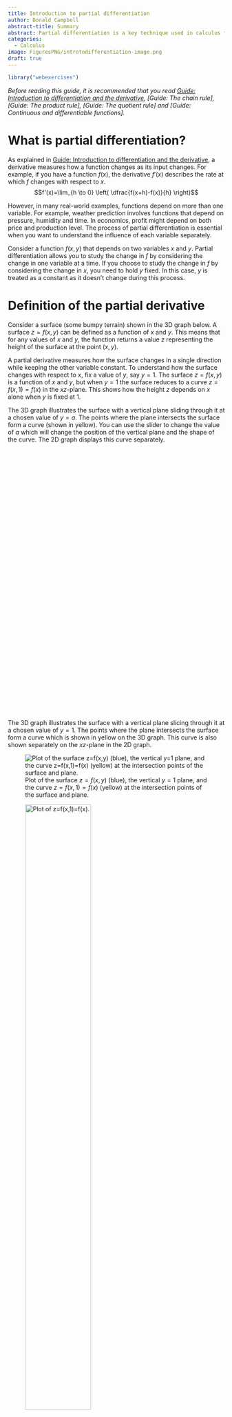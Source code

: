 ```yaml
---
title: Introduction to partial differentiation
author: Donald Campbell
abstract-title: Summary
abstract: Partial differentiation is a key technique used in calculus for dealing with functions of multiple variables. It focuses on how a function changes with respect to one variable while keeping others constant. It is widely used in physics, economics, and engineering to analyse systems involving multiple changing factors, such as in heat flow or optimisation.
categories: 
  - Calculus
image: FiguresPNG/introtodifferentiation-image.png
draft: true
---
```


```r
library("webexercises")
```

*Before reading this guide, it is recommended that you read [Guide: Introduction to differentiation and the derivative](introtodifferentiation.qmd), \[Guide: The chain rule\], \[Guide: The product rule\], \[Guide: The quotient rule\] and \[Guide: Continuous and differentiable functions\].*

# What is partial differentiation? {.unnumbered}

As explained in [Guide: Introduction to differentiation and the derivative](introtodifferentiation.qmd), a derivative measures how a function changes as its input changes. For example, if you have a function $f(x)$, the derivative $f'(x)$ describes the rate at which $f$ changes with respect to $x$. $$f'(x)=\lim_{h \to 0} \left( \dfrac{f(x+h)-f(x)}{h} \right)$$

However, in many real-world examples, functions depend on more than one variable. For example, weather prediction involves functions that depend on pressure, humidity and time. In economics, profit might depend on both price and production level. The process of partial differentiation is essential when you want to understand the influence of each variable separately.

Consider a function $f(x,y)$ that depends on two variables $x$ and $y$. Partial differentiation allows you to study the change in $f$ by considering the change in one variable at a time. If you choose to study the change in $f$ by considering the change in $x$, you need to hold $y$ fixed. In this case, $y$ is treated as a constant as it doesn't change during this process.

# Definition of the partial derivative {.unnumbered}

Consider a surface (some bumpy terrain) shown in the 3D graph below. A surface $z=f(x,y)$ can be defined as a function of $x$ and $y$. This means that for any values of $x$ and $y$, the function returns a value $z$ representing the height of the surface at the point $(x,y)$.

A partial derivative measures how the surface changes in a single direction while keeping the other variable constant. To understand how the surface changes with respect to $x$, fix a value of $y$, say $y=1$. The surface $z=f(x,y)$ is a function of $x$ and $y$, but when $y=1$ the surface reduces to a curve $z=f(x,1)=f(x)$ in the $xz$-plane. This shows how the height $z$ depends on $x$ alone when $y$ is fixed at $1$.

::::: {.content-visible when-format="html"}
The 3D graph illustrates the surface with a vertical plane sliding through it at a chosen value of $y=a$. The points where the plane intersects the surface form a curve (shown in yellow). You can use the slider to change the value of $a$ which will change the position of the vertical plane and the shape of the curve. The 2D graph displays this curve separately.

::: {#calculator3d style="width: 100%; height: 410px;"}
:::

::: {#calculator2d style="width: 100%; height: 200px; margin-bottom: 1rem;"}
:::

<script>
  const elt3d = document.getElementById('calculator3d');
  const calculator3d = Desmos.Calculator3D(elt3d);
  calculator3d.setMathBounds({xMin: -5, xMax: 5, yMin: -5, yMax: 5, zMin: 5, zMax: 5});
  calculator3d.setExpression({
  id: 'info', type: 'text', text: 'Change the slider to move the horizontal plane \(y = a\).\nThe 2D graph shows the profile of the surface along this plane, represented by the yellow curve in the 3D graph.', secret: false});
  calculator3d.setExpression({id: 'surface', latex: 'z=0.3\\sin(x)\\cos(y)+0.2\\sin(2x+y)+0.1\\cos(x-2y)+1', color: '#3F68B6', secret: true});
  calculator3d.setExpression({id: 'trace', latex: 'z=0.3\\sin(x)\\cos(y)+0.2\\sin(2x+y)+0.1\\cos(x-2y)+1\\left\\{y=a\\right\\}', color: '#FFCB00', hidden: false, secret: true});
  calculator3d.setExpression({id: 'plane', latex: 'y = a + 0x + 0z', color: '#DB4315', secret: true});
  calculator3d.setExpression({id: 'a', latex: 'a=1', sliderBounds: {min: -5, max: 5, step: 0.01}, secret: false});

  const elt2d = document.getElementById("calculator2d");
  const calculator2d = Desmos.GraphingCalculator(elt2d, {expressions: true, settingsMenu: false, keypad: false, zoomButtons: false, lockViewport: true, expressionsTopbar: false});
  calculator2d.setMathBounds({ left: -5, right: 5, bottom: -1, top: 3});
  calculator2d.setExpression({id: 'a', latex: 'a=1', secret: true});
  calculator2d.setExpression({id: 'trace', latex: 'z = 0.3\\sin(x)\\cos(a) + 0.2\\sin(2x + a) + 0.1\\cos(x - 2a) + 1', color: '#3F68B6', hidden: false, secret: true});

  let lastAValue = "a=1";

  function syncA(fromCalc, toCalc) {
    const aExpr = fromCalc.getExpressions().find(e => e.id === 'a');
    if (aExpr && aExpr.latex && aExpr.latex !== lastAValue) {
      lastAValue = aExpr.latex;
      toCalc.setExpression({ id: 'a', latex: aExpr.latex, secret: true });
    }
  }

  setInterval(() => {
    syncA(calculator3d, calculator2d);
  }, 50);
</script>
:::::

::: {.content-visible when-format="pdf" when-format="docx"}
The 3D graph illustrates the surface with a vertical plane slicing through it at a chosen value of $y=1$. The points where the plane intersects the surface form a curve which is shown in yellow on the 3D graph. This curve is also shown separately on the $xz$-plane in the 2D graph.

![Plot of the surface $z=f(x,y)$ (blue), the vertical $y=1$ plane, and the curve $z=f(x,1)=f(x)$ (yellow) at the intersection points of the surface and plane.](FiguresPNG/introtopartialdifferentiation-fig1-1.png){fig-align="center"}

<!--
The graph is defined on xMin: -5, xMax: 5, yMin: -5, yMax: 5, zMin: 5, zMax: 5.
The blue #3F68B6 surface is defined by the function $z=f(x,y)=0.3\sin(x)\cos(y)+0.2\sin(2x+y)+0.1\cos(x-2y)+1$.
The red #DB4315 surface is defined by the function $y=1+0x+0z$.
The yellow #FFCB00 curve is defined by the function $z=f(x,1)=0.3\sin(x)\cos(1)+0.2\sin(2x+1)+0.1\cos(x-2)+1$.
-->

![Plot of $z=f(x,1)=f(x)$.](FiguresPNG/introtopartialdifferentiation-fig2-2.png){fig-align="center" width="60%"}

<!-- 
The graph is defined on xMin: -5, xMax: 5, zMin: -1, zMax: 3.
The blue #3F68B6 curve is defined by the function $z=f(x,1)=0.3\sin(x)\cos(1)+0.2\sin(2x+1)+0.1\cos(x-2)+1$.
-->
:::

Imagine you are following a path across a bumpy terrain where you don't change direction. As you go up and down the hills and valleys, you will trace out a curve that shows how the height changes along that path. The slope of this curve at any point tells you how steeply the surface is rising or falling in that direction. This is what the partial derivative measures.

As seen in [Guide: Introduction to differentiation and the derivative](introtodifferentiation.qmd), you can approximate the gradient of this function at a point by looking at how much the function's value changes over a small step. By fixing $y$ and observing how the function changes with respect to $x$, you're treating the surface as a single-variable function. The slope of the curve at a point gives the partial derivative with respect to $x$, evaluated at that value of $y$.

::: callout-note
## Definition of the partial derivative

For a function $f(x,y)$, the **partial derivative with respect to** $x$ is denoted by $$\dfrac{\partial f}{\partial x} \quad \textsf{or} \quad f_x$$

It is defined by the limit $$\dfrac{\partial f}{\partial x} = \lim_{h \to 0} \left( \dfrac{f(x+h,y)-f(x,y)}{h} \right)$$

This definition is similar to that of single-variable differentiation, with the key difference that $y$ is treated as a constant during the process.

Similarly, the **partial derivative with respect to** $y$ is defined by the limit $$\dfrac{\partial f}{\partial y} = \lim_{h \to 0} \left( \dfrac{f(x,y+h)-f(x,y)}{h} \right)$$

When differentiating with respect to one variable, all other variables are held fixed (they do not change).
:::

::: callout-important
Partial derivatives are written using a curly $\partial$ as opposed to a straight $\mathrm{d}$ as in single-variable differentiation.

An important distinction is that if a function depends only on $x$, then $\dfrac{\partial f}{\partial x} = \dfrac{\mathrm{d}f}{\mathrm{d}x}$ as there is no other variable to hold fixed.
:::

# Computing partial derivatives {.unnumbered}

To compute a partial derivative, start by identifying the variable you want to differentiate with respect to. For example, if you want to find the partial derivative of $f$ with respect to $x$, treat $x$ as the variable to differentiate with respect to and hold all other variables constant.

If required, apply any rules of differentiation such as the power rule, chain rule, product rule or quotient rule. These rules from single-variable differentiation still apply to partial differentiation, but they must be applied with respect to the chosen variable only and you must treat all other variables as constants. This can involve a lot of lengthy working, so take your time, especially when combining multiple rules.

For a reminder on how to apply these techniques, please see [Guide: Introduction to differentiation and the derivative](introtodifferentiation.qmd), \[Guide: The chain rule\], \[Guide: The product rule\], and \[Guide: The quotient rule\].

::: {.callout-note appearance="simple"}
## Example 1

Consider the function $f(x,y) = x^2 + y^2$.

To find the partial derivative with respect to $x$, first differentiate $x^2$ with respect to $x$ using the power rule to get $2x$. Importantly, the term $y^2$ is a constant with respect to $x$ so its partial derivative with respect to $x$ is $0$. $$
\begin{aligned}
\dfrac{\partial f}{\partial x} &= \dfrac{\partial}{\partial x}(x^2+y^2) \\[0.5em]
&= \dfrac{\partial}{\partial x}(x^2) + \dfrac{\partial}{\partial x}(y^2) \\[0.5em]
&= 2x + 0 \\[0.5em]
&= 2x
\end{aligned}
$$

To find the partial derivative with respect to $y$, first differentiate $y^2$ with respect to $y$ using the power rule to get $2y$. Importantly, the term $x^2$ is a constant with respect to $y$ so its partial derivative with respect to $y$ is $0$. $$
\begin{aligned}
\dfrac{\partial f}{\partial y} &= \dfrac{\partial}{\partial y}(x^2+y^2) \\[0.5em]
&= \dfrac{\partial}{\partial y}(x^2) + \dfrac{\partial}{\partial y}(y^2) \\[0.5em]
&= 0 + 2y \\[0.5em]
&= 2y
\end{aligned}
$$
:::

::: {.callout-note appearance="simple"}
## Example 2

Consider the function $f(x,y) = 3x^{2}y + 4xy^{3}$.

To find the partial derivative with respect to $x$, first differentiate $3x^2y$ with respect to $x$ to get $6xy$. Now differentiate $4xy^3$ with respect to $x$ to get $4y^3$. Once again, $y$ is treated as a constant. $$
\begin{aligned}
\dfrac{\partial f}{\partial x} &= \dfrac{\partial}{\partial x}(3x^{2}y + 4xy^{3}) \\[0.5em]
&= \dfrac{\partial}{\partial x}(3x^2y) + \dfrac{\partial}{\partial x}(4xy^3) \\[0.5em]
&= 3y\dfrac{\partial}{\partial x}(x^2) + 4y^3\dfrac{\partial}{\partial x}(x) \\[0.5em]
&= 3y \cdot 2x + 4y^3 \cdot1 \\[0.5em]
&= 6xy + 4y^3
\end{aligned}
$$

To find the partial derivative with respect to $y$, first differentiate $3x^2y$ with respect to $y$ to get $3x^2$. Now differentiate $4xy^3$ with respect to $y$ to get $12xy^2$. Notice that in this case, $x$ is treated as a constant. $$
\begin{aligned}
\dfrac{\partial f}{\partial y} &= \dfrac{\partial}{\partial y}(3x^{2}y + 4xy^{3}) \\[0.5em]
&= \dfrac{\partial}{\partial y}(3x^2y) + \dfrac{\partial}{\partial y}(4xy^3) \\[0.5em]
&= 3x^2\dfrac{\partial}{\partial y}(y) + 4x\dfrac{\partial}{\partial y}(y^3) \\[0.5em]
&= 3x^2 \cdot 1 + 4x \cdot 3y^2 \\[0.5em]
&= 3x^2 + 12xy^2
\end{aligned}
$$
:::

::: {.callout-note appearance="simple"}
## Example 3

Consider the function $f(x,y) = x^2 (3x+y^2)^3$.

Start by finding the partial derivative with respect to $x$. Notice that $f(x,y)$ is a product of the two functions $x^2$ and $(3x+y^2)^3$. You need to use the product rule to differentiate the product $x^2 (3x+y^2)^3$ with respect to $x$. Then, you need to differentiate $(3x+y^2)^3$ with respect to $x$ using the chain rule. Remember to treat $y^2$ as a constant. $$
\begin{aligned}
\dfrac{\partial f}{\partial x} &= \dfrac{\partial}{\partial x} [ x^2 (3x+y^2)^3 ] \\[0.5em]
&= x^2 \dfrac{\partial}{\partial x} [ (3x+y^2)^3 ] + (3x+y^2)^3 \dfrac{\partial}{\partial x} [ x^2 ] \\[0.5em]
&= x^2 \cdot 9(3x+y^2)^2 + (3x+y^2)^3 \cdot 2x\\[0.5em]
&= 9x^2 (3x+y^2)^2 + 2x (3x+y^2)^3
\end{aligned}
$$

Now find the partial derivative with respect to $y$. Notice that $f(x,y)$ is a product of the two functions $x^2$ and $(3x+y^2)^3$ however only the second function is a function of $y$. Therefore, this doesn't require the product rule to differentiate as $x^2$ is treated as a constant. The second function still requires you to use the chain rule. $$
\begin{aligned}
\dfrac{\partial f}{\partial y} &= \dfrac{\partial}{\partial y} [ x^2 (3x+y^2)^3 ] \\[0.5em]
&= x^2 \dfrac{\partial}{\partial y} [ (3x+y^2)^3 ] \\[0.5em]
&= x^2 \cdot 6y(3x+y^2)^2 \\[0.5em]
&= 6x^2y(3x+y^2)^2
\end{aligned}
$$
:::

# Higher-order partial derivatives {.unnumbered}

As with single-variable functions, you can take partial derivatives of partial derivatives to get **second-order partial derivatives**. For a function of two variables, there are four second-order partial derivatives.

::: callout-note
## Second-order partial derivatives

Second-order partial derivatives are the partial derivatives of first-order partial derivatives.

For a function $f$ of two variables $x$ and $y$, the pure second-order partial derivatives are defined as: $$
\begin{aligned}
f_{xx} &= \dfrac{\partial^2 f}{\partial x^2} = \dfrac{\partial}{\partial x} \left( \dfrac{\partial f}{\partial x} \right) \\[0.5em]
f_{yy} &= \dfrac{\partial^2 f}{\partial y^2} = \dfrac{\partial}{\partial y} \left( \dfrac{\partial f}{\partial y} \right)
\end{aligned}
$$

To compute a pure second-order partial derivative, you need to differentiate a first-order partial derivative with respect to the same variable again.

For a function $f$ of two variables $x$ and $y$, the mixed second-order partial derivatives are defined as: $$
\begin{aligned}
f_{xy} &= \dfrac{\partial^2 f}{\partial y \partial x} = \dfrac{\partial}{\partial y} \left( \dfrac{\partial f}{\partial x} \right) \\[0.5em]
f_{yx} &= \dfrac{\partial^2 f}{\partial x \partial y} = \dfrac{\partial}{\partial x} \left( \dfrac{\partial f}{\partial y} \right)
\end{aligned}
$$

To compute a mixed second-order partial derivative, you need to differentiate a first-order partial derivative with respect to a different variable.
:::

::: callout-warning
The order in which the subscript variables are written above is not a typo! For the two notation systems, there are different conventions for denoting the order in which differentiation occurs.
:::

Under certain conditions, the mixed second-order partial derivatives are equal. This is called *Schwarz's Theorem*.

::: callout-note
## Schwarz's Theorem

If $\dfrac{\partial f}{\partial x}$ and $\dfrac{\partial f}{\partial y}$ are continuous and differentiable, then $$\dfrac{\partial^2 f}{\partial x \partial y} = \dfrac{\partial^2 f}{\partial y \partial x}$$
:::

Please see \[Guide: Continuous and differentiable functions\] for a detailed analysis of what makes a function continuous and differentiable.

::: {.callout-note appearance="simple"}
## Example 4

Consider the function $f(x,y) = \sin(xy) + x^4y^2 + x^3y^3 + 3x$.

The first-order partial derivatives are given by $$
\begin{aligned}
\dfrac{\partial f}{\partial x} &= y \cos(xy) + 4x^3 y^2 + 3x^2 y^3 + 3 \\[0.5em]
\dfrac{\partial f}{\partial y} &= x \cos(xy) + 2x^4 y + 3x^3 y^2
\end{aligned}
$$

The second-order partial derivatives can be calculated from the first-order partial derivatives. $$
\begin{aligned}
\dfrac{\partial^2 f}{\partial x^2} &= \dfrac{\partial}{\partial x} \left( \dfrac{\partial f}{\partial x} \right) = -y^2 \sin(xy) + 12x^2 y^2 + 6xy^3 \\[0.5em]
\dfrac{\partial^2 f}{\partial y^2} &= \dfrac{\partial}{\partial y} \left( \dfrac{\partial f}{\partial y} \right) = -x^2 \sin(xy) + 2x^4 + 6x^3 y \\[0.5em]
\dfrac{\partial^2 f}{\partial x \partial y} &= \dfrac{\partial}{\partial x} \left( \dfrac{\partial f}{\partial y} \right) = \cos(xy) - xy \sin(xy) + 8x^3 y + 9x^2 y^2 \\[0.5em]
\dfrac{\partial^2 f}{\partial y \partial x} &= \dfrac{\partial}{\partial y} \left( \dfrac{\partial f}{\partial x} \right) = \cos(xy) - xy \sin(xy) + 8x^3 y + 9x^2 y^2
\end{aligned}
$$

Notice that *Schwarz's Theorem* holds as the first-order partial derivatives are continuous and differentiable and $$\dfrac{\partial^2 f}{\partial x \partial y} = \dfrac{\partial^2 f}{\partial y \partial x}$$
:::

# Functions of more than two variables {.unnumbered}

Partial differentiation is not limited to functions of two variables. Many real-world problems involve functions of many more variables. For example, the temperature in a room might depend on position $(x,y,z)$ and time $t$.

In general, if $f=f(x_1, x_2, \ldots, x_n)$, you can compute the partial derivative of $f$ with respect to any one variable by treating all other variables as constants.

::: callout-note
## Definition of the partial derivative for functions of $n$ variables

For a function $f(x_1, x_2, \ldots, x_n)$ of $n$ variables, the **partial derivative with respect to** $x_i$ is denoted by $$
\dfrac{\partial f}{\partial x_i} \quad \textsf{or} \quad f_{x_i}
$$

It is defined by the limit $$
\dfrac{\partial f}{\partial x_i} = \lim_{h \to 0} \left( \dfrac{f(x_1, \ldots, x_i + h, \ldots, x_n) - f(x_1, \ldots, x_i, \ldots, x_n)}{h} \right)
$$

This is a natural extension of the two-variable case from before. When differentiating with respect to $x_i$, all other variables are held fixed.
:::

::: {.callout-note appearance="simple"}
## Example 5

Consider the function $f(x,y,z,t) = \ln(x^2+y^2+1) + e^{xzt} + y\sin(z+t)$.

As an example, to find the first-order partial derivative with respect to $x$, you need to differentiate $f$ with respect to $x$ while holding $y$, $z$ and $t$ constant.

The first-order partial derivatives are given by
$$
\begin{aligned}
\dfrac{\partial f}{\partial x} &= \dfrac{2x}{x^2+y^2+1} + zte^{xzt} \\[0.5em]
\dfrac{\partial f}{\partial y} &= \dfrac{2y}{x^2+y^2+1} + \sin(z+t) \\[0.5em]
\dfrac{\partial f}{\partial z} &= xte^{xzt} + y\cos(z+t) \\[0.5em]
\dfrac{\partial f}{\partial t} &= xze^{xzt} + y\cos(z+t)
\end{aligned}
$$

You can also calculate various higher order partial derivatives for each variable by taking partial derivatives of these first-order partial derivatives.
:::

# Quick check problems {.unnumbered}

:::: {.content-visible when-format="html"}
::: {.webex-check .webex-box}
1.  Consider the function $f(x,y) = x^3y^2 + y^2 + x$. Determine whether the following statements are true or false.

<!-- -->

(a) The partial derivative with respect to $x$ is given by $\dfrac{\partial f}{\partial x} = 3x^2y^2 + y^2 + 1$. `r torf(FALSE)`

(b) The partial derivative with respect to $y$ is given by $\dfrac{\partial f}{\partial y} = 2x^3y^2 + 2y$. `r torf(FALSE)`

<!-- -->

2.  Let $f(x, y) = x^4y^2 + 3\ln(x)$. Which of the following best describes $\dfrac{\partial f}{\partial y}$? `r mcq(c("Is constant", "Contains no $x$ terms",  "Contains $x$ but not $y$", answer = "Contains both $x$ and $y$"))`

<!-- -->

3.  Suppose $f(x,y) = 5x^2y + 7y$. The mixed partial derivative $\dfrac{\partial^2 f}{\partial y \partial x}$ is given by `r mcq(c("5",  "0",  answer = "10x",  "7y"))`.

<!-- -->

4.  Consider the function $f(x,y) = (x+y^3)^4\sin(x)$. Which rule(s) do you need to compute $\dfrac{\partial f}{\partial x}$? `r mcq(c("Power rule only", "Chain rule only",  "Product rule only",  answer = "Chain rule and product rule"))`

<!-- -->

5.  If $f(x, y, z, t) = y\sin(z + t) + e^{2x}$, then $\dfrac{\partial f}{\partial t} =$ `r fitb("y cos(z+t)")`.
:::
::::

::: {.content-hidden when-format="html"}
1.  Consider the function $f(x,y) = x^3y^2 + y^2 + x$. Determine whether the following statements are true or false.

<!-- -->

(a) The partial derivative with respect to $x$ is given by $\frac{\partial f}{\partial x} = 3x^2y^2 + y^2 + 1$.

(b) The partial derivative with respect to $y$ is given by $\frac{\partial f}{\partial y} = 2x^3y^2 + 2y$.

<!-- -->

2.  Let $f(x, y) = x^4y^2 + 3\ln(x)$. Which of the following best describes $\frac{\partial f}{\partial y}$? $$\textsf{Is constant} \quad \textsf{Contains no } x \textsf{ terms} \quad \textsf{Contains } x \textsf{ but not } y \quad \textsf{Contains both } x \textsf{ and } y$$

<!-- -->

3.  Suppose $f(x,y) = 5x^2y + 7y$. The mixed partial derivative $\frac{\partial^2 f}{\partial y \partial x}$ is given by: $$5 \qquad 0 \qquad 10x \qquad 7y$$

<!-- -->

4.  Consider the function $f(x,y) = (x + y^3)^4 \sin(x)$. Which rule(s) do you need to compute $\frac{\partial f}{\partial x}$? $$\textsf{Power rule only} \quad \textsf{Chain rule only} \quad \textsf{Product rule only} \quad \textsf{Chain rule and product rule}$$

<!-- -->

5.  If $f(x, y, z, t) = y \sin(z + t) + e^{2x}$, find $\frac{\partial f}{\partial t}$.
:::

# Further reading {.unnumbered}

[For more questions on the subject, please go to Questions: Introduction to partial differentiation.](../questions/qs-introtopartialdifferentiation.qmd)

[For a way to differentiate functions of more than one variable, please see Guide: Multivariate chain rule.](multivariatechainrule.qmd)

## Version history {.unnumbered}

v1.0: initial version created 05/25 by Donald Campbell as part of a University of St Andrews VIP project.

[This work is licensed under CC BY-NC-SA 4.0.](https://creativecommons.org/licenses/by-nc-sa/4.0/?ref=chooser-v1)

